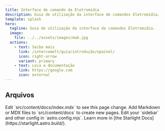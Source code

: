 ```yaml
---
title: Interface de comando da Eletromidia
description: Guia de utilização da interface de comandos Eletromidia.
template: splash
hero:
  tagline: Guia de utilização da interface de comandos Eletromidia.
  image:
    file: ../../assets/images/mub.jpg
  actions:
    - text: Saiba mais
      link: /intercomelt/guia/introdução/opainel/
      icon: right-arrow
      variant: primary
    - text: Leia a documentação
      link: https://google.com
      icon: external
---
```



## Arquivos

<CardGrid stagger>
	<Card title="Notas técnicas" icon="pencil">
		Edit `src/content/docs/index.mdx` to see this page change.
	</Card>
	<Card title="Datasheets" icon="add-document">
		Add Markdown or MDX files to `src/content/docs` to create new pages.
	</Card>
	<Card title="Configuração" icon="setting">
		Edit your `sidebar` and other config in `astro.config.mjs`.
	</Card>
	<Card title="Gravação" icon="open-book">
		Learn more in [the Starlight Docs](https://starlight.astro.build/).
	</Card>
</CardGrid>
